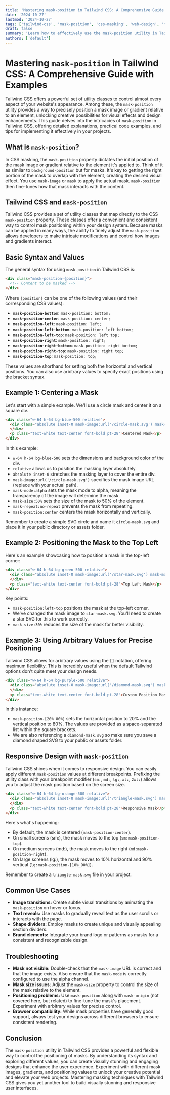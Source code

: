 ```yaml
---
title: 'Mastering mask-position in Tailwind CSS: A Comprehensive Guide with Examples'
date: '2024-10-27'
lastmod: '2024-10-27'
tags: ['tailwind-css', 'mask-position', 'css-masking', 'web-design', 'front-end-development', 'responsive-design']
draft: false
summary: 'Learn how to effectively use the mask-position utility in Tailwind CSS to create stunning visual effects and precisely control the positioning of your masks. This comprehensive guide includes detailed explanations, practical code examples, and tips for responsive design.'
authors: ['default']
---
```


# Mastering `mask-position` in Tailwind CSS: A Comprehensive Guide with Examples

Tailwind CSS offers a powerful set of utility classes to control almost every aspect of your website's appearance. Among these, the `mask-position` utility provides a way to precisely position a mask image or gradient relative to an element, unlocking creative possibilities for visual effects and design enhancements. This guide delves into the intricacies of `mask-position` in Tailwind CSS, offering detailed explanations, practical code examples, and tips for implementing it effectively in your projects.

## What is `mask-position`?

In CSS masking, the `mask-position` property dictates the initial position of the mask image or gradient relative to the element it's applied to. Think of it as similar to `background-position` but for masks.  It's key to getting the right portion of the mask to overlap with the element, creating the desired visual effect. You use `mask-image` or `mask` to apply the actual mask. `mask-position` then fine-tunes how that mask interacts with the content.

## Tailwind CSS and `mask-position`

Tailwind CSS provides a set of utility classes that map directly to the CSS `mask-position` property. These classes offer a convenient and consistent way to control mask positioning within your design system.  Because masks can be applied in many ways, the ability to finely adjust the `mask-position` allows developers to make intricate modifications and control how images and gradients interact.

## Basic Syntax and Values

The general syntax for using `mask-position` in Tailwind CSS is:

```html
<div class="mask-position-{position}">
  <!-- Content to be masked -->
</div>
```

Where `{position}` can be one of the following values (and their corresponding CSS values):

*   **`mask-position-bottom`**: `mask-position: bottom;`
*   **`mask-position-center`**: `mask-position: center;`
*   **`mask-position-left`**: `mask-position: left;`
*   **`mask-position-left-bottom`**: `mask-position: left bottom;`
*   **`mask-position-left-top`**: `mask-position: left top;`
*   **`mask-position-right`**: `mask-position: right;`
*   **`mask-position-right-bottom`**: `mask-position: right bottom;`
*   **`mask-position-right-top`**: `mask-position: right top;`
*   **`mask-position-top`**: `mask-position: top;`

These values are shorthand for setting both the horizontal and vertical positions. You can also use arbitrary values to specify exact positions using the bracket syntax.

## Example 1: Centering a Mask

Let's start with a simple example. We'll use a circle mask and center it on a square div.

```html
<div class="w-64 h-64 bg-blue-500 relative">
  <div class="absolute inset-0 mask-image:url('/circle-mask.svg') mask-mode:alpha mask-size:50% mask-repeat:no-repeat mask-position:center">
  </div>
  <p class="text-white text-center font-bold pt-28">Centered Mask</p>
</div>
```

In this example:

*   `w-64 h-64 bg-blue-500` sets the dimensions and background color of the div.
*   `relative` allows us to position the masking layer absolutely.
*   `absolute inset-0` stretches the masking layer to cover the entire div.
*   `mask-image:url('/circle-mask.svg')` specifies the mask image URL (replace with your actual path).
*   `mask-mode:alpha`  sets the mask mode to alpha, meaning the transparency of the image will determine the mask.
*   `mask-size:50%` sets the size of the mask to 50% of the element.
*   `mask-repeat:no-repeat` prevents the mask from repeating.
*   `mask-position:center` centers the mask horizontally and vertically.

Remember to create a simple SVG circle and name it `circle-mask.svg` and place it in your public directory or assets folder.

## Example 2: Positioning the Mask to the Top Left

Here's an example showcasing how to position a mask in the top-left corner:

```html
<div class="w-64 h-64 bg-green-500 relative">
  <div class="absolute inset-0 mask-image:url('/star-mask.svg') mask-mode:alpha mask-size:30% mask-repeat:no-repeat mask-position:left-top">
  </div>
  <p class="text-white text-center font-bold pt-28">Top Left Mask</p>
</div>
```

Key points:

*   `mask-position:left-top` positions the mask at the top-left corner.
*   We've changed the mask image to `star-mask.svg`. You'll need to create a star SVG for this to work correctly.
*   `mask-size:30%` reduces the size of the mask for better visibility.

## Example 3: Using Arbitrary Values for Precise Positioning

Tailwind CSS allows for arbitrary values using the `[]` notation, offering maximum flexibility.  This is incredibly useful when the default Tailwind options don't quite meet your design needs.

```html
<div class="w-64 h-64 bg-purple-500 relative">
  <div class="absolute inset-0 mask-image:url('/diamond-mask.svg') mask-mode:alpha mask-size:50% mask-repeat:no-repeat mask-position-[20%_80%]">
  </div>
  <p class="text-white text-center font-bold pt-28">Custom Position Mask</p>
</div>
```

In this instance:

*   `mask-position-[20%_80%]` sets the horizontal position to 20% and the vertical position to 80%.  The values are provided as a space-separated list within the square brackets.
* We are also referencing a `diamond-mask.svg` so make sure you save a diamond shaped SVG to your public or assets folder.

## Responsive Design with `mask-position`

Tailwind CSS shines when it comes to responsive design. You can easily apply different `mask-position` values at different breakpoints.  Prefixing the utility class with your breakpoint modifier (`sm:`, `md:`, `lg:`, `xl:`, `2xl:`) allows you to adjust the mask position based on the screen size.

```html
<div class="w-64 h-64 bg-orange-500 relative">
  <div class="absolute inset-0 mask-image:url('/triangle-mask.svg') mask-mode:alpha mask-size:50% mask-repeat:no-repeat mask-position-center sm:mask-position-top md:mask-position-right lg:mask-position-[10%_90%]">
  </div>
  <p class="text-white text-center font-bold pt-28">Responsive Mask</p>
</div>
```

Here's what's happening:

*   By default, the mask is centered (`mask-position-center`).
*   On small screens (sm:), the mask moves to the top (`sm:mask-position-top`).
*   On medium screens (md:), the mask moves to the right (`md:mask-position-right`).
*   On large screens (lg:), the mask moves to 10% horizontal and 90% vertical (`lg:mask-position-[10%_90%]`).

Remember to create a `triangle-mask.svg` file in your project.

## Common Use Cases

*   **Image transitions:**  Create subtle visual transitions by animating the `mask-position` on hover or focus.
*   **Text reveals:** Use masks to gradually reveal text as the user scrolls or interacts with the page.
*   **Shape dividers:**  Employ masks to create unique and visually appealing section dividers.
*   **Brand elements:** Integrate your brand logo or patterns as masks for a consistent and recognizable design.

## Troubleshooting

*   **Mask not visible:** Double-check that the `mask-image` URL is correct and that the image exists. Also ensure that the `mask-mode` is correctly configured to use the alpha channel.
*   **Mask size issues:**  Adjust the `mask-size` property to control the size of the mask relative to the element.
*   **Positioning problems:** Use `mask-position` along with `mask-origin` (not covered here, but related) to fine-tune the mask's placement.  Experiment with arbitrary values for precise control.
*   **Browser compatibility:** While mask properties have generally good support, always test your designs across different browsers to ensure consistent rendering.

## Conclusion

The `mask-position` utility in Tailwind CSS provides a powerful and flexible way to control the positioning of masks. By understanding its syntax and exploring different values, you can create visually stunning and engaging designs that enhance the user experience.  Experiment with different mask images, gradients, and positioning values to unlock your creative potential and elevate your web projects. Mastering masking techniques with Tailwind CSS gives you yet another tool to build visually stunning and responsive user interfaces.